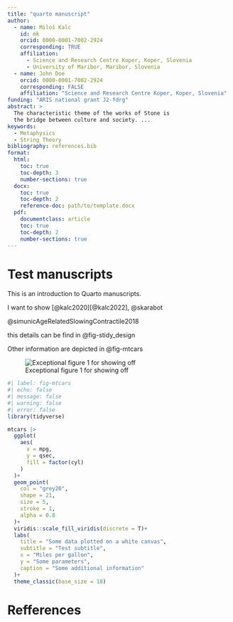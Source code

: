 ```yaml
---
title: "quarto manuscript"
author: 
  - name: Miloš Kalc
    id: mk
    orcid: 0000-0001-7002-2924
    corresponding: TRUE
    affiliation: 
      - Science and Research Centre Koper, Koper, Slovenia
      - University of Maribor, Maribor, Slovenia
  - name: John Doe
    orcid: 0000-0001-7002-2924
    corresponding: FALSE
    affiliation: "Science and Research Centre Koper, Koper, Slovenia"
funding: "ARIS national grant J2-fdrg"
abstract: > 
  The characteristic theme of the works of Stone is 
  the bridge between culture and society. ...
keywords:
  - Metaphysics
  - String Theory
bibliography: references.bib
format:
  html:
    toc: true
    toc-depth: 3
    number-sections: true
  docx:
    toc: true
    toc-depth: 2
    reference-doc: path/to/template.docx
  pdf:
    documentclass: article
    toc: true
    toc-depth: 2
    number-sections: true
---
```


# Test manuscripts

This is an introduction to Quarto manuscripts.

I want to show [@kalc2020][@kalc2022], @skarabot

@simunicAgeRelatedSlowingContractile2018

this details can be find in @fig-stidy_design

Other information are depicted in @fig-mtcars

![Exceptional figure 1 for showing off](images/Figure_1.png){#fig-stidy_design fig-align="center"}

```r
#| label: fig-mtcars
#| echo: false
#| message: false
#| warning: false
#| error: false
library(tidyverse)

mtcars |> 
  ggplot(
    aes(
      x = mpg,
      y = qsec,
      fill = factor(cyl)
    )
  )+
  geom_point(
    col = "grey20",
    shape = 21,
    size = 5,
    stroke = 1,
    alpha = 0.8
  )+
  viridis::scale_fill_viridis(discrete = T)+
  labs(
    title = "Some data plotted on a white canvas",
    subtitle = "Test subtitle",
    x = "Miles per gallon",
    y = "Some parameters",
    caption = "Some additional information"
  )+
  theme_classic(base_size = 18)

```

# Refferences
